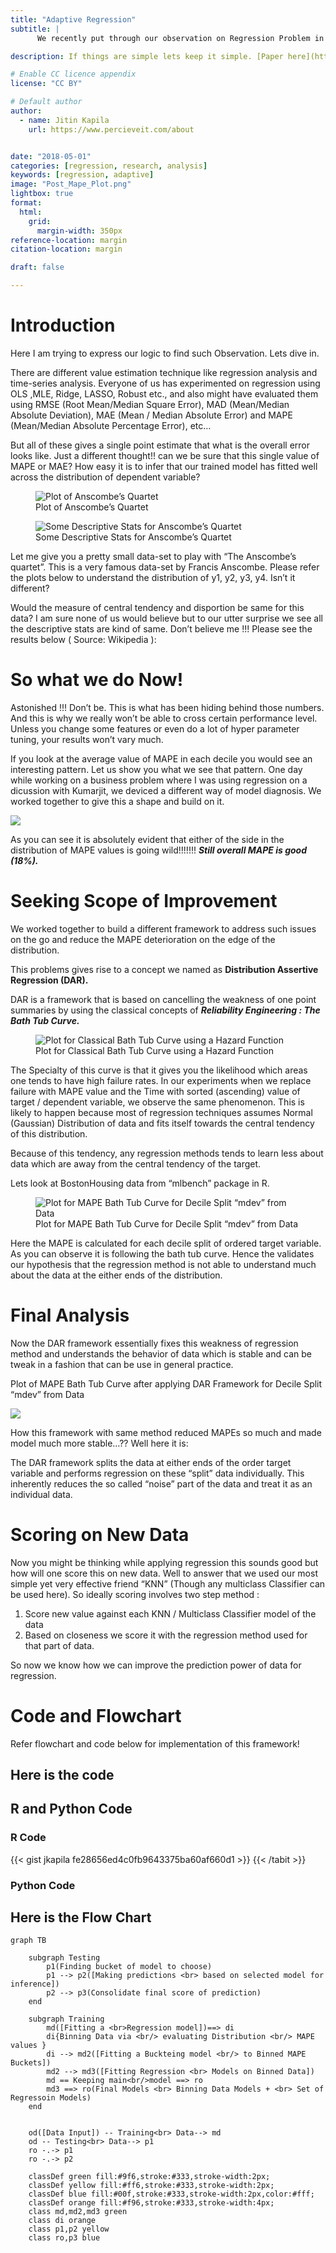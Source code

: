 ```yaml
---
title: "Adaptive Regression"
subtitle: |
      We recently put through our observation on Regression Problem in our research. This post is a nonformal attempt to explain it.

description: If things are simple lets keep it simple. [Paper here](https://arxiv.org/abs/1805.01618)

# Enable CC licence appendix
license: "CC BY"

# Default author
author:
  - name: Jitin Kapila
    url: https://www.percieveit.com/about


date: "2018-05-01"
categories: [regression, research, analysis]
keywords: [regression, adaptive]
image: "Post_Mape_Plot.png"
lightbox: true
format:
  html:
    grid:
      margin-width: 350px 
reference-location: margin
citation-location: margin

draft: false

---
```


# Introduction
Here I am trying to express our logic to find such Observation. Lets dive in.

There are different value estimation technique like regression analysis and time-series analysis. Everyone of us has experimented on regression using OLS ,MLE, Ridge, LASSO, Robust etc., and also might have evaluated them using RMSE (Root Mean/Median Square Error), MAD (Mean/Median Absolute Deviation), MAE (Mean / Median Absolute Error) and MAPE (Mean/Median Absolute Percentage Error), etc…

But all of these gives a single point estimate that what is the overall error looks like. Just a different thought!! can we be sure that this single value of MAPE or MAE? How easy it is to infer that our trained model has fitted well across the distribution of dependent variable?

::: {.column-margin}

![Plot of Anscombe’s Quartet](Anscombe_Data.png)

![Some Descriptive Stats for Anscombe’s Quartet](Anscombe_Stats.png)

:::

Let me give you a pretty small data-set to play with "The Anscombe’s quartet". This is a very famous data-set by Francis Anscombe. Please refer the plots below to understand the distribution of y1, y2, y3, y4. Isn’t it different?

Would the measure of central tendency and disportion be same for this data? I am sure none of us would believe but to our utter surprise we see all the descriptive stats are kind of same. Don’t believe me !!! Please see the results below ( Source: Wikipedia ):


# So what we do Now!

Astonished !!! Don’t be. This is what has been hiding behind those numbers. And this is why we really won’t be able to cross certain performance level. Unless you change some features or even do a lot of hyper parameter tuning, your results won’t vary much.

If you look at the average value of MAPE in each decile you would see an interesting pattern. Let us show you what we see that pattern. One day while working on a business problem where I was using regression on a dicussion with Kumarjit, we deviced a different way of model diagnosis. We worked together to give this a shape and build on it.

![](Pre_Mape_Plot.png)

As you can see it is absolutely evident that either of the side in the distribution of MAPE values is going wild!!!!!!! ***Still overall MAPE is good (18%).***

# Seeking Scope of Improvement

We worked together to build a different framework to address such issues on the go and reduce the MAPE deterioration on the edge of the distribution.

This problems gives rise to a concept we named as **Distribution Assertive Regression (DAR).**

DAR is a framework that is based on cancelling the weakness of one point summaries by using the classical concepts of ***Reliability Engineering : The Bath Tub Curve.***

::: {.column-margin}
![Plot for Classical Bath Tub Curve using a Hazard Function](Image_2.png)
:::

The Specialty of this curve is that it gives you the likelihood which areas one tends to have high failure rates. In our experiments when we replace failure with MAPE value and the Time with sorted (ascending) value of target / dependent variable, we observe the same phenomenon. This is likely to happen because most of regression techniques assumes Normal (Gaussian) Distribution of data and fits itself towards the central tendency of this distribution.

Because of this tendency, any regression methods tends to learn less about data which are away from the central tendency of the target.

Lets look at BostonHousing data from “mlbench” package in R.

![Plot for MAPE Bath Tub Curve for Decile Split “mdev” from Data](Plot_Bathtub.png)

Here the MAPE is calculated for each decile split of ordered target variable. As you can observe it is following the bath tub curve. Hence the validates our hypothesis that the regression method is not able to understand much about the data at the either ends of the distribution.

# Final Analysis
Now the DAR framework essentially fixes this weakness of regression method and understands the behavior of data which is stable and can be tweak in a fashion that can be use in general practice.

Plot of MAPE Bath Tub Curve after applying DAR Framework for Decile Split "mdev" from Data

![](Post_Mape_Plot.png)

How this framework with same method reduced MAPEs so much and made model much more stable…?? Well here it is:

The DAR framework splits the data at either ends of the order target variable and performs regression on these “split” data individually. This inherently reduces the so called “noise” part of the data and treat it as an individual data.


# Scoring on New Data
Now you might be thinking while applying regression this sounds good but how will one score this on new data. Well to answer that we used our most simple yet very effective friend “KNN” (Though any multiclass Classifier can be used here). So ideally scoring involves two step method :

1) Score new value against each KNN / Multiclass Classifier model of the data
2) Based on closeness we score it with the regression method used for that part of data.

So now we know how we can improve the prediction power of data for regression.


# Code and Flowchart
Refer flowchart and code below for implementation of this framework!


::: {.panel-tabset}

## Here is the code

::: {.callout-tip collapse=true}
## R and Python Code

::: {.panel-tabset}

### R Code

{{< gist jkapila fe28656ed4c0fb9643375ba60af660d1 >}} {{< /tabit >}}

### Python Code

:::

:::

## Here is the Flow Chart 

```mermaid

graph TB
    
    subgraph Testing
        p1(Finding bucket of model to choose)
        p1 --> p2([Making predictions <br> based on selected model for inference])
        p2 --> p3(Consolidate final score of prediction)
    end

    subgraph Training
        md([Fitting a <br>Regression model])==> di
        di{Binning Data via <br/> evaluating Distribution <br/> MAPE values }
        di --> md2([Fitting a Buckteing model <br/> to Binned MAPE Buckets])
        md2 --> md3([Fitting Regression <br> Models on Binned Data])
        md == Keeping main<br/>model ==> ro        
        md3 ==> ro(Final Models <br> Binning Data Models + <br> Set of Regressoin Models)
    end

    
    od([Data Input]) -- Training<br> Data--> md
    od -- Testing<br> Data--> p1
    ro -.-> p1
    ro -.-> p2

    classDef green fill:#9f6,stroke:#333,stroke-width:2px;
    classDef yellow fill:#ff6,stroke:#333,stroke-width:2px;
    classDef blue fill:#00f,stroke:#333,stroke-width:2px,color:#fff;
    classDef orange fill:#f96,stroke:#333,stroke-width:4px;
    class md,md2,md3 green
    class di orange
    class p1,p2 yellow
    class ro,p3 blue

```

:::
